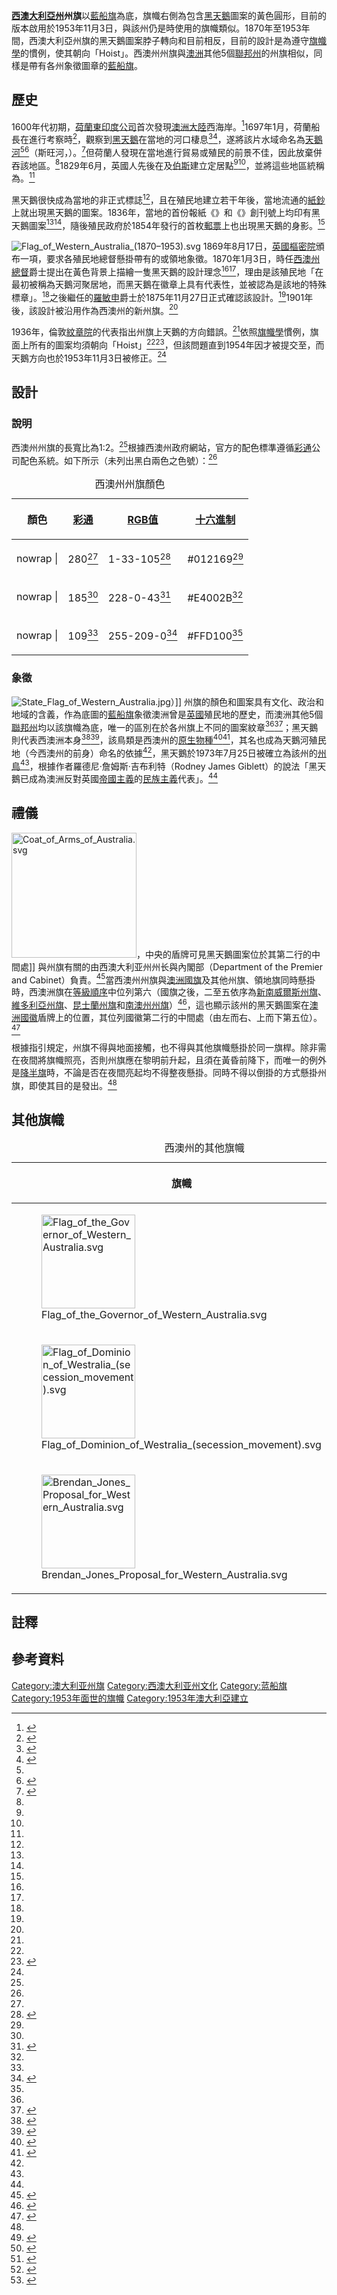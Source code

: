 {{noteTA
|G1=Country
|G2=Unit
|1=zh:珀斯; zh-cn:珀斯; zh-tw:伯斯; zh-hk:珀斯
|2=zh:西澳大利亞州; zh-cn:西澳大利亚州; zh-tw:西澳州; zh-hk:西澳州; zh-sg:西澳大利亚州
|3=zh:西澳大利亞; zh-cn:西澳大利亚; zh-tw:西澳州; zh-hk:西澳州; zh-sg:西澳大利亚
|4=zh-cn:新南威尔士; zh-tw:新南威爾斯; zh-hk:新南威爾士; zh-sg:新南威尔斯;
}}
{{Infobox flag
|Name = [[西澳大利亚州|西澳州]]州旗
|Article =
|Image = Flag of Western Australia.svg
|Nickname =
|Morenicks =
|Use = 110000
|Symbol =[[image:IFIS_Normal.svg|image:IFIS Normal.svg]]
|Proportion = 1：2
|Adoption = 1953年11月3日
|Design = [[藍船旗|藍船旗]]，右部為[[黑天鵝|黑天鵝]]圖案
|Type = State
}}
'''[[西澳大利亞州|西澳大利亞州]]州旗'''以[[藍船旗|藍船旗]]為底，旗幟右側為包含[[黑天鵝|黑天鵝]]圖案的黃色圓形，目前的版本啟用於1953年11月3日，與該州仍是{{tsl|en|Swan River Colony|天鵝河殖民地|英國殖民地}}時使用的旗幟類似。1870年至1953年間，西澳大利亞州旗的黑天鵝圖案脖子轉向和目前相反，目前的設計是為遵守[[旗幟學|旗幟學]]的慣例，使其朝向「Hoist」{{NoteTag|name=Hoist|「Hoist」是指旗幟最靠近旗桿的半邊<ref name="森谷 美香">{{Cite web|script-title=ja:｢国旗｣の真実をどれだけ知っていますか|url=https://toyokeizai.net/articles/-/97892|accessdate=2020-10-03|date=2015-12-23|page=1|author={{lang|ja|森谷 美香}}|work={{lang|ja|東洋経済オンライン}}|quote={{lang|ja|旗竿側（掲げられている側）を「ホイスト（Hoist）」、たなびく側を「フライ（Fly）」という}}|language=ja|archivedate=2017-03-02|archiveurl=https://web.archive.org/web/20170302024926/http://toyokeizai.net/articles/-/97892|dead-url=no}}</ref>。該詞有時亦指旗幟的垂直尺寸。}}。西澳州州旗與[[澳洲|澳洲]]其他5個[[澳大利亚行政区划|聯邦州]]的州旗相似，同樣是帶有各州象徵圖章的[[藍船旗|藍船旗]]。

== 歷史 ==
1600年代初期，[[荷蘭東印度公司|荷蘭東印度公司]]首次發現[[澳洲大陸|澳洲大陸]]西海岸。<ref name="EBhist">{{cite encyclopedia|first1=Geoffrey C.|last1=Bolton|first2=Charles|last2=Fox|encyclopedia=Encyclopedia Britannica|title=Western Australia – History|url=https://www.britannica.com/place/Western-Australia/History#ref42610|date=2019-01-24|accessdate=2020-09-15|publisher=Encyclopedia Britannica, Inc.|archivedate=2020-09-17|archiveurl=https://web.archive.org/web/20200917012455/https://www.britannica.com/place/Western-Australia/History#ref42610|dead-url=no|language=en}}</ref>1697年1月，荷蘭船長{{tsl|en|Willem de Vlamingh|威廉·德·弗拉明}}在{{tsl|en|Cottesloe, Western Australia|科茨洛}}進行考察時<ref name="LP">{{cite web|title=History in Perth, Australia|url=https://www.lonelyplanet.com/australia/western-australia/perth/a/nar/211c406f-5b44-4cf9-88b1-996ef8131bfa/362557|accessdate=2020-09-15|date=|publisher=Lonely Planet|language=en|archiveurl=https://web.archive.org/web/20200916040544/https://www.lonelyplanet.com/australia/western-australia/perth/a/nar/211c406f-5b44-4cf9-88b1-996ef8131bfa/362557|archivedate=2020-09-16|dead-url=yes}}</ref>，觀察到[[黑天鵝|黑天鵝]]在當地的河口棲息<ref name="EB">{{cite encyclopedia|first=Whitney|last=Smith|encyclopedia=Encyclopedia Britannica|title=Flag of Western Australia|url=https://global.britannica.com/topic/flag-of-Western-Australia|date=2018-10-25|accessdate=2020-09-05|publisher=Encyclopedia Britannica, Inc.|archivedate=2020-09-16|archiveurl=https://web.archive.org/web/20200916235829/https://global.britannica.com/topic/flag-of-Western-Australia|dead-url=no|language=en}}</ref><ref name="WA symbols">{{cite web|title=Symbols of Western Australia|url=https://www.wa.gov.au/organisation/department-of-the-premier-and-cabinet/symbols-of-western-australia|accessdate=2020-09-15|date=2020-04-27|work=Department of the Premier and Cabinet|publisher=Government of Western Australia|language=en|archiveurl=https://web.archive.org/web/20200916042035/https://www.wa.gov.au/organisation/department-of-the-premier-and-cabinet/symbols-of-western-australia|archivedate=2020-09-16|dead-url=no}}</ref>，遂將該片水域命名為[[天鵝河_(西澳)|天鵝河]]<ref name=LP/><ref>{{cite encyclopedia|first=|last=|encyclopedia=Encyclopedia Britannica|title=Swan River|url=https://www.britannica.com/place/Swan-River-Australia|date=2013-05-24|accessdate=2020-09-15|publisher=Encyclopedia Britannica, Inc.|archivedate=2020-09-16|archiveurl=https://web.archive.org/web/20200916232644/https://www.britannica.com/place/Swan-River-Australia|dead-url=no|language=en}}</ref>（斯旺河，{{lang-nl|Zwaanenrivier}}）。<ref>{{cite news|title=Monument to Rottnest namer goes nowhere|url=https://www.brisbanetimes.com.au/national/western-australia/monument-to-rottnest-namer-goes-nowhere-20081027-59kv.html|first=Chris|last=Thomson|date=2008-10-27|accessdate=2020-09-15|newspaper=Brisbane Times|archiveurl=https://web.archive.org/web/20200916042432/https://www.brisbanetimes.com.au/national/western-australia/monument-to-rottnest-namer-goes-nowhere-20081027-59kv.html|archivedate=2020-09-16|language=en|dead-url=no}}</ref>但荷蘭人發現在當地進行貿易或殖民的前景不佳，因此放棄併吞該地區。<ref name=EBhist/>1829年6月，英國人先後在{{tsl|en|Fremantle (suburb)|弗里曼圖}}及[[伯斯|伯斯]]建立定居點<ref name=EBhist/><ref name="WA symbols"/>，並將這些地區統稱為{{tsl|en|Swan River Colony|天鵝河殖民地}}。<ref name="WA symbols"/>

黑天鵝很快成為當地的非正式標誌<ref name="WA symbols"/>，且在殖民地建立若干年後，當地流通的[[紙鈔|紙鈔]]上就出現黑天鵝的圖案。1836年，當地的首份報紙《{{tsl|en|Swan River Guardian|天鵝河衛報}}》和《{{tsl|en|Western Australian Government Gazette|西澳州政府公報}}》創刊號上均印有黑天鵝圖案<ref name=EB/><ref name="WA symbols"/>，隨後殖民政府於1854年發行的首枚[[郵票|郵票]]上也出現黑天鵝的身影。<ref name="WA symbols"/>

[[File:Flag_of_Western_Australia_(1870–1953).svg|thumb]]
1869年8月17日，[[英國樞密院|英國樞密院]]頒布一項{{tsl|en|Order in Council|樞密院頒令|頒令}}，要求各殖民地總督懸掛帶有{{tsl|en|Defacement (flag)|徽飾 (旗幟)|徽飾}}的{{tsl|en|British ensign|英國船旗}}或領地象徵。1870年1月3日，時任[[西澳州總督|西澳州總督]]{{tsl|en|Frederick Weld|弗雷德里克·威德}}爵士提出在黃色背景上描繪一隻黑天鵝的設計理念<ref name=EB/><ref name="WA symbols"/>，理由是該殖民地「在最初被稱為天鵝河聚居地，而黑天鵝在徽章上具有代表性，並被認為是該地的特殊標章」。<ref name="WA symbols"/>之後繼任的[[羅敏申|羅敏申]]爵士於1875年11月27日正式確認該設計。<ref name="WA symbols"/>1901年{{tsl|en|Federation of Australia|澳洲聯邦化}}後，該設計被沿用作為西澳州的新州旗。<ref name=EB/>

1936年，倫敦[[紋章院|紋章院]]的代表指出州旗上天鵝的方向錯誤。<ref name=EB/>依照[[旗幟學|旗幟學]]慣例，旗面上所有的圖案均須朝向「Hoist」{{NoteTag|name=Hoist}}<ref name=EB/><ref name="factsheet">{{cite web|title=Fact sheet 38 – Symbols of Western Australia|url=https://www.parliament.wa.gov.au/WebCMS/webcms.nsf/resources/file-38-symbols-of-wa/$file/Sheet%2038%20-%20Symbols%20of%20Western%20Australia.pdf|accessdate=2020-09-05|publisher=Parliament of Western Australia|language=en|archiveurl=https://web.archive.org/web/20200905200331/https://www.parliament.wa.gov.au/WebCMS/webcms.nsf/resources/file-38-symbols-of-wa/$file/Sheet%2038%20-%20Symbols%20of%20Western%20Australia.pdf|archivedate=2020-09-05|page=73|dead-url=no}}</ref>，但該問題直到1954年因{{tsl|en|Royal visits to Australia|英國皇室訪問澳洲}}才被提交至{{tsl|en|Parliament of Western Australia|西澳州議會}}，而天鵝方向也於1953年11月3日被修正。<ref name=EB/>

== 設計 ==
=== 說明 ===
西澳州州旗的長寬比為1:2。{{NoteTag|州旗的官方比例為長1,800毫米、寬900毫米。<ref name=specifications>{{cite web|title=Specifications of the State Flag of Western Australia|url=https://www.wa.gov.au/government/publications/specifications-of-the-state-flag-of-western-australia|date=2019-06-11|accessdate=2020-09-05|work=Department of the Premier and Cabinet|publisher=Government of Western Australia|archiveurl=https://web.archive.org/web/20200905104107/https://www.wa.gov.au/government/publications/specifications-of-the-state-flag-of-western-australia|archivedate=2020-09-05|language=en|dead-url=no}}</ref>}}<ref name=specifications/>根據西澳州政府網站，官方的配色標準遵循[[彩通|彩通]]公司配色系統。如下所示（未列出黑白兩色之色號）：<ref name="specifications" />

{| class="wikitable"
|+西澳州州旗顏色
! 顏色
! [[彩通|彩通]]
! [[三原色光模式|RGB值]]
! [[网页颜色#十六进制数字表示方法|十六進制]]
|-
| nowrap | {{legend|#012169|藍色}}
| 280<ref name=specifications/>
| 1-33-105<ref name="blue">{{cite web|title=Pantone 280 C|url=https://www.pantone.com/color-finder/280-C|accessdate=2020-09-05|date=|publisher=Pantone LLC|language=en|archiveurl=https://web.archive.org/web/20191229020409/https://www.pantone.com/color-finder/280-C|archivedate=2019-12-29|dead-url=no}}</ref>
| #012169<ref name=blue/>
|-
| nowrap | {{legend|#E4002B|紅色}}
| 185<ref name=specifications/>
| 228-0-43<ref name="red">{{cite web|title=Pantone 185 C|url=https://www.pantone.com/color-finder/185-C|accessdate=2020-09-05|date=|publisher=Pantone LLC|language=en|archiveurl=https://web.archive.org/web/20190930155839/https://www.pantone.com/color-finder/185-C|archivedate=2019-09-30|dead-url=no}}</ref>
| #E4002B<ref name=red/>
|-
| nowrap | {{legend|#FFD100|黃色}}
| 109<ref name=specifications/>
| 255-209-0<ref name="yellow">{{cite web|title=Pantone 109 C|url=https://www.pantone.com/color-finder/109-C|accessdate=2020-09-05|date=|publisher=Pantone LLC|language=en|archiveurl=https://web.archive.org/web/20200710233249/https://www.pantone.com/color-finder/109-C|archivedate=2020-07-10|dead-url=no}}</ref>
| #FFD100<ref name=yellow/>
|}

=== 象徵 ===
[[File:State_Flag_of_Western_Australia.jpg|thumb]]）]]
州旗的顏色和圖案具有文化、政治和地域的含義，作為底圖的[[藍船旗|藍船旗]]象徵澳洲曾是[[大不列顛及愛爾蘭聯合王國|英國]]殖民地的歷史，而澳洲其他5個[[澳洲行政區劃|聯邦州]]均以該旗幟為底，唯一的區別在於各州旗上不同的圖案紋章<ref name=factsheet/><ref name="DK">{{cite book|url=https://archive.org/details/complete-flags-of-the-world-5th-edition-dk-2009/page/222/mode/2up|title=Complete Flags of the World|publisher=Penguin|year=2009|last=Kindersley Ltd.|first=Dorling|page=223|isbn=9780756654863|language=en}}</ref>；黑天鵝則代表西澳洲本身<ref>{{cite book|url=https://books.google.com/books?id=6OG1CwAAQBAJ&pg=PA258|title=D.H. Lawrence's Australia: Anxiety at the Edge of Empire|publisher=Routledge|date=2016-03-09|last=Game|first=David|page=258|isbn=9781317155058|language=en|access-date=2020-10-09|archive-date=2022-02-09|archive-url=https://web.archive.org/web/20220209031044/https://books.google.com/books?id=6OG1CwAAQBAJ&pg=PA258|dead-url=no}}</ref><ref name="Giblett">{{cite book|url=https://books.google.com/books?id=hcBX50DwRTkC&pg=PA69|title=Black Swan Lake: Life of a Wetland|publisher=Intellect Books|year=2013|last=Giblett|first=Rodney James|page=69|isbn=9781841507040|access-date=2020-09-19|archivedate=2020-09-27|archiveurl=https://web.archive.org/web/20200927214909/https://books.google.com/books?id=hcBX50DwRTkC&pg=PA69|dead-url=no|language=en}}</ref>，該鳥類是西澳州的[[原生物種|原生物種]]<ref>{{cite web|title=Ask an expert: Do black and white swans interbreed?|url=https://ww2.rspb.org.uk/birds-and-wildlife/bird-and-wildlife-guides/ask-an-expert/previous/swaninterbreeding.aspx|accessdate=2020-09-05|date=2010-01-04|last=Scott|first=Lloyd|publisher=Royal Society for the Protection of Birds|language=en|archiveurl=https://web.archive.org/web/20190709175129/https://ww2.rspb.org.uk/birds-and-wildlife/bird-and-wildlife-guides/ask-an-expert/previous/swaninterbreeding.aspx|archivedate=2019-07-09|dead-url=no}}</ref><ref>{{cite news|title=Rare black swan spotted 9,000 miles from home on River Severn|url=https://www.independent.co.uk/news/uk/home-news/black-swan-worcester-river-severn-uk-wild-population-rare-birds-a8490041.html|first=Tom|last=Barnes|date=2018-08-13|accessdate=2020-09-05|newspaper=The Independent|location=London|archiveurl=https://web.archive.org/web/20200418113807/https://www.independent.co.uk/news/uk/home-news/black-swan-worcester-river-severn-uk-wild-population-rare-birds-a8490041.html|archivedate=2020-04-18|language=en|dead-url=no}}</ref>，其名也成為天鵝河殖民地（今西澳州的前身）命名的依據<ref name=EB/>，黑天鵝於1973年7月25日被確立為該州的[[澳大利亚州鸟列表|州鳥]]<ref name=factsheet/>，根據作者羅德尼·詹姆斯·吉布利特（Rodney James Giblett）的說法「黑天鵝已成為澳洲反對英國[[帝國主義|帝國主義]]的[[民族主義|民族主義]]代表」。<ref name=Giblett/>

== 禮儀 ==
[[File:Coat_of_Arms_of_Australia.svg|200px]]，中央的盾牌可見黑天鵝圖案位於其第二行的中間處]]
與州旗有關的{{tsl|en|Flag protocol|旗幟禮儀}}由西澳大利亚州州长與內閣部（Department of the Premier and Cabinet）負責。<ref name="protocol">{{cite web|title=Premier and Cabinet protocol and State events – flags|url=https://www.wa.gov.au/organisation/department-of-the-premier-and-cabinet/premier-and-cabinet-protocol-and-state-events-flags|accessdate=2020-09-05|date=2019-09-19|work=Department of the Premier and Cabinet|publisher=Government of Western Australia|language=en|archiveurl=https://web.archive.org/web/20200905191420/https://www.wa.gov.au/organisation/department-of-the-premier-and-cabinet/premier-and-cabinet-protocol-and-state-events-flags|archivedate=2020-09-05|dead-url=no}}</ref>當西澳州州旗與[[澳洲國旗|澳洲國旗]]及其他州旗、領地旗同時懸掛時，西澳洲旗在[[啄序|等級順序]]中位列第六（國旗之後，二至五依序為[[新南威爾斯州旗|新南威爾斯州旗]]、[[維多利亞州旗|維多利亞州旗]]、[[昆士蘭州旗|昆士蘭州旗]]和[[南澳州州旗|南澳州州旗]]）<ref>{{cite book|title=Australian Flags booklet: part two|url=https://www.pmc.gov.au/sites/default/files/publications/australian-flags-excerpt.pdf|edition=3|page=25|date=2006-07-20|accessdate=2020-09-05|work=Department of the Prime Minister and Cabinet|publisher=Government of Australia|isbn=0642471347|archiveurl=https://web.archive.org/web/20200724221856/https://www.pmc.gov.au/sites/default/files/publications/australian-flags-excerpt.pdf|archivedate=2020-07-24|language=en|dead-url=no}}</ref>，這也顯示該州的黑天鵝圖案在[[澳洲國徽|澳洲國徽]]盾牌上的位置，其位列國徽第二行的中間處（由左而右、上而下第五位）。<ref>{{cite web|title=Commonwealth Coat of Arms|url=https://www.pmc.gov.au/government/commonwealth-coat-arms|accessdate=2020-09-06|work=Department of the Prime Minister and Cabinet|publisher=Government of Australia|language=en|archiveurl=https://web.archive.org/web/20200730090610/https://www.pmc.gov.au/government/commonwealth-coat-arms|archivedate=2020-07-30|dead-url=no}}</ref>

根據指引規定，州旗不得與地面接觸，也不得與其他旗幟懸掛於同一旗桿。除非需在夜間將旗幟照亮，否則州旗應在黎明前升起，且須在黃昏前降下，而唯一的例外是[[降半旗|降半旗]]時，不論是否在夜間亮起均不得整夜懸掛。同時不得以倒掛的方式懸掛州旗，即使其目的是發出{{tsl|en|Distress signal|求救信號}}。<ref name=protocol/>

== 其他旗幟 ==
{| class="wikitable sortable plainrowheaders"
|+西澳州的其他旗幟
!scope="col" class="unsortable"|旗幟
!scope="col" class="unsortable"|用途
|-
|[[File:Flag_of_the_Governor_of_Western_Australia.svg|150px]]
|[[西澳州總督|西澳州總督]]旗<ref>{{cite web|title=The Governor's Standard|url=https://govhouse.wa.gov.au/the-governors-standard/|accessdate=2020-09-16|date=|work=Government House|publisher=Government of Western Australia|language=en|archiveurl=https://web.archive.org/web/20200916083606/https://govhouse.wa.gov.au/the-governors-standard/|archivedate=2020-09-16|dead-url=no}}</ref>
|-
|[[File:Flag_of_Dominion_of_Westralia_(secession_movement).svg|150px]]
|{{tsl|en|Secessionism in Western Australia|西澳大利亞分離主義}}者擬定的西澳大利亞國旗（1934年）<ref>{{cite news|url=https://www.vice.com/en_au/article/znw8m3/the-push-for-westralia|title=If at First You Don’t Secede: The Push for Westralia|publisher=Vice|date=2014-09-18|access-date=2020-09-27|first=Max|last=Opray|archivedate=2019-05-26|archiveurl=https://web.archive.org/web/20190526181912/https://www.vice.com/en_au/article/znw8m3/the-push-for-westralia|dead-url=no|language=en}}</ref>
|-
|[[File:Brendan_Jones_Proposal_for_Western_Australia.svg|150px]]
|推動設計新國旗的組織{{tsl|en|Ausflag|澳國旗}}所設計的替代州旗<ref>{{cite web|title=New Australian Flags – Western Australia|url=http://bc.id.au/flags/wa.html|accessdate=2020-09-05|publisher=Brendan Jones|language=en|archiveurl=https://web.archive.org/web/20200420042525/http://bc.id.au/flags/wa.html|archivedate=2020-04-20|dead-url=no}}</ref><ref>{{cite web|title=New State Flags?|url=https://www.ausflag.com.au/new_state_flag.asp|accessdate=2020-09-05|publisher=Ausflag|language=en|archiveurl=https://web.archive.org/web/20200419080422/https://www.ausflag.com.au/new_state_flag.asp|archivedate=2020-04-19|dead-url=no}}</ref><ref>{{cite news|title=Racism draped in flag|url=https://www.smh.com.au/national/racism-draped-in-flag-20060128-gdmv03.html|first=Brendan|last=Jones|date=2006-01-28|accessdate=2020-09-05|newspaper=The Sydney Morning Herald|archiveurl=https://web.archive.org/web/20200617053704/https://www.smh.com.au/national/racism-draped-in-flag-20060128-gdmv03.html|archivedate=2020-06-17|language=en|dead-url=no}}</ref>
|}

== 註釋 ==
{{Notefoot}}

== 參考資料 ==
{{reflist|30em}}

[[Category:澳大利亚州旗|Category:澳大利亚州旗]]
[[Category:西澳大利亚州文化|Category:西澳大利亚州文化]]
[[Category:蓝船旗|Category:蓝船旗]]
[[Category:1953年面世的旗幟|Category:1953年面世的旗幟]]
[[Category:1953年澳大利亞建立|Category:1953年澳大利亞建立]]
{{GA}}